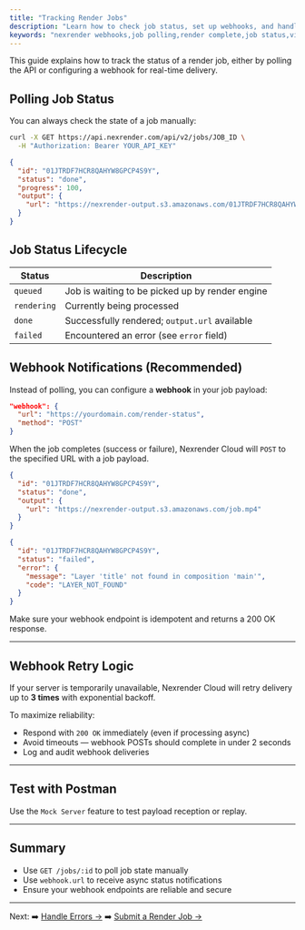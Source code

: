 ```yaml
---
title: "Tracking Render Jobs"
description: "Learn how to check job status, set up webhooks, and handle job completions."
keywords: "nexrender webhooks,job polling,render complete,job status,video automation events"
---
```


This guide explains how to track the status of a render job, either by polling the API or configuring a webhook for real-time delivery.

## Polling Job Status

You can always check the state of a job manually:

<CodeGroup>

```bash Job Status Request
curl -X GET https://api.nexrender.com/api/v2/jobs/JOB_ID \
  -H "Authorization: Bearer YOUR_API_KEY"
```


```json Example Response
{
  "id": "01JTRDF7HCR8QAHYW8GPCP4S9Y",
  "status": "done",
  "progress": 100,
  "output": {
    "url": "https://nexrender-output.s3.amazonaws.com/01JTRDF7HCR8QAHYW8GPCP4S9Y.mp4"
  }
}
```

</CodeGroup>

## Job Status Lifecycle

| Status      | Description                                     |
| ----------- | ----------------------------------------------- |
| `queued`    | Job is waiting to be picked up by render engine |
| `rendering` | Currently being processed                       |
| `done`      | Successfully rendered; `output.url` available   |
| `failed`    | Encountered an error (see `error` field)        |

## Webhook Notifications (Recommended)

Instead of polling, you can configure a **webhook** in your job payload:

```json
"webhook": {
  "url": "https://yourdomain.com/render-status",
  "method": "POST"
}
```

When the job completes (success or failure), Nexrender Cloud will `POST` to the specified URL with a job payload.

<CodeGroup>

```json Example Webhook Payload (Success)
{
  "id": "01JTRDF7HCR8QAHYW8GPCP4S9Y",
  "status": "done",
  "output": {
    "url": "https://nexrender-output.s3.amazonaws.com/job.mp4"
  }
}
```


```json Example Webhook Payload (Failure)
{
  "id": "01JTRDF7HCR8QAHYW8GPCP4S9Y",
  "status": "failed",
  "error": {
    "message": "Layer 'title' not found in composition 'main'",
    "code": "LAYER_NOT_FOUND"
  }
}
```

</CodeGroup>

<Note>
  Make sure your webhook endpoint is idempotent and returns a 200 OK response.
</Note>

---

## Webhook Retry Logic

If your server is temporarily unavailable, Nexrender Cloud will retry delivery up to **3 times** with exponential backoff.

To maximize reliability:

- Respond with `200 OK` immediately (even if processing async)
- Avoid timeouts — webhook POSTs should complete in under 2 seconds
- Log and audit webhook deliveries

---

## Test with Postman

Use the `Mock Server` feature to test payload reception or replay.

---

## Summary

- Use `GET /jobs/:id` to poll job state manually
- Use `webhook.url` to receive async status notifications
- Ensure your webhook endpoints are reliable and secure

---

Next:
➡️ [Handle Errors →](../jobs/errors)
➡️ [Submit a Render Job →](../jobs/creating-jobs)
